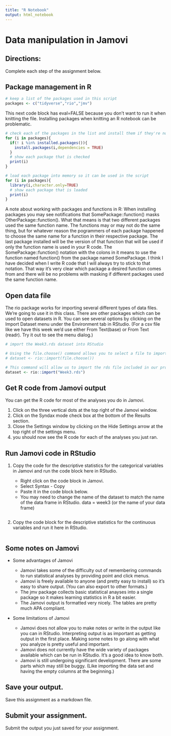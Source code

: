 ---
title: "R Notebook"
output: html_notebook
---

#  Data manipulation in Jamovi

## Directions:
Complete each step of the assignment below.

## Package management in R

```{r}
# keep a list of the packages used in this script
packages <- c("tidyverse","rio","jmv")
```

This next code block has eval=FALSE because you don't want to run it when knitting the file. Installing packages when knitting an R notebook can be problematic.

```{r eval=FALSE}
# check each of the packages in the list and install them if they're not installed already
for (i in packages){
  if(! i %in% installed.packages()){
    install.packages(i,dependencies = TRUE)
  }
  # show each package that is checked
  print(i)
}
```

```{r}
# load each package into memory so it can be used in the script
for (i in packages){
  library(i,character.only=TRUE)
  # show each package that is loaded
  print(i)
}
```

A note about working with packages and functions in R:
When installing packages you may see notifications that SomePackage::function() masks OtherPackage::function().
What that means is that two different packages used the same function name. The functions may or may not do the same thing, but for whatever reason the pogrammers of each package happened to choose the same name for a function in their respective package. The last package installed will be the version of that function that will be used if only the function name is used in your R code. The SomePackage::function() notation with the colons in it means to use the function named function() from the package named SomePackage. I think I have decided when I write R code that I will always try to stick to that notation. That way it's very clear which package a desired function comes from and there will be no problems with masking if different packages used the same function name.

## Open data file

The rio package works for importing several different types of data files. We're going to use it in this class. There are other packages which can be used to open datasets in R. You can see several options by clicking on the Import Dataset menu under the Environment tab in RStudio. (For a csv file like we have this week we'd use either From Text(base) or From Text (readr). Try it out to see the menu dialog.)

```{r}
# import the Week3.rds dataset into RStudio

# Using the file.choose() command allows you to select a file to import from another folder.
# dataset <- rio::import(file.choose())

# This command will allow us to import the rds file included in our project folder.
dataset <- rio::import("Week3.rds")
```

## Get R code from Jamovi output

You can get the R code for most of the analyses you do in Jamovi.

1. Click on the three vertical dots at the top right of the Jamovi window.
2. Click on the Syndax mode check box at the bottom of the Results section.
3. Close the Settings window by clicking on the Hide Settings arrow at the top right of the settings menu.
4. you should now see the R code for each of the analyses you just ran.

## Run Jamovi code in RStudio

1. Copy the code for the descriptive statistics for the categorical variables in Jamovi and run the code block here in RStudio.

    + Right click on the code block in Jamovi.
    + Select Syntax - Copy
    + Paste it in the code block below.
    + You may need to change the name of the dataset to match the name of the data frame in RStudio. data = week3 (or the name of your data frame)
    
```{r}


```

2. Copy the code block for the descriptive statistics for the continuous variables and run it here in RStudio.

```{r}


```

## Some notes on Jamovi

* Some advantages of Jamovi

    + Jamovi takes some of the difficulty out of remembering commands to run statistical analyses by providing point and click menus.
    + Jamovi is freely available to anyone (and pretty easy to install) so it's easy to share output. (You can also export to other formats.)
    + The jmv package collects basic statistical anayses into a single package so it makes learning statistics in R a bit easier.
    + The Jamovi output is formatted very nicely. The tables are pretty much APA compliant.
    
* Some limitations of Jamovi

    + Jamovi does not allow you to make notes or write in the output like you can in RStudio. Interpreting output is as important as getting output in the first place. Making some notes to go along with what you analyze is pretty useful and important.
    + Jamovi does not currently have the wide variety of packages available which can be run in RStudio. It's a good idea to know both.
    + Jamovi is still undergoing significant development. There are some parts which may still be buggy. (Like importing the data set and having the empty columns at the beginning.)


## Save your output.
Save this assignment as a markdown file. 
    
## Submit your assignment.
Submit the output you just saved for your assignment.